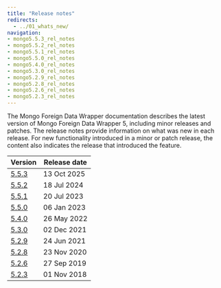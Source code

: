 ```yaml
---
title: "Release notes"
redirects:
  - ../01_whats_new/
navigation:
- mongo5.5.3_rel_notes
- mongo5.5.2_rel_notes
- mongo5.5.1_rel_notes
- mongo5.5.0_rel_notes
- mongo5.4.0_rel_notes
- mongo5.3.0_rel_notes
- mongo5.2.9_rel_notes
- mongo5.2.8_rel_notes
- mongo5.2.6_rel_notes
- mongo5.2.3_rel_notes
---
```


The Mongo Foreign Data Wrapper documentation describes the latest version of Mongo Foreign Data Wrapper 5, including minor releases and patches. The release notes provide information on what was new in each release. For new functionality introduced in a minor or patch release, the content also indicates the release that introduced the feature.

| Version                       | Release date |
|-------------------------------|--------------|
| [5.5.3](mongo5.5.3_rel_notes) | 13 Oct 2025  |
| [5.5.2](mongo5.5.2_rel_notes) | 18 Jul 2024  |
| [5.5.1](mongo5.5.1_rel_notes) | 20 Jul 2023  |
| [5.5.0](mongo5.5.0_rel_notes) | 06 Jan 2023  |
| [5.4.0](mongo5.4.0_rel_notes) | 26 May 2022  |
| [5.3.0](mongo5.3.0_rel_notes) | 02 Dec 2021  |
| [5.2.9](mongo5.2.9_rel_notes) | 24 Jun 2021  |
| [5.2.8](mongo5.2.8_rel_notes) | 23 Nov 2020  |
| [5.2.6](mongo5.2.8_rel_notes) | 27 Sep 2019  |
| [5.2.3](mongo5.2.8_rel_notes) | 01 Nov 2018  |


